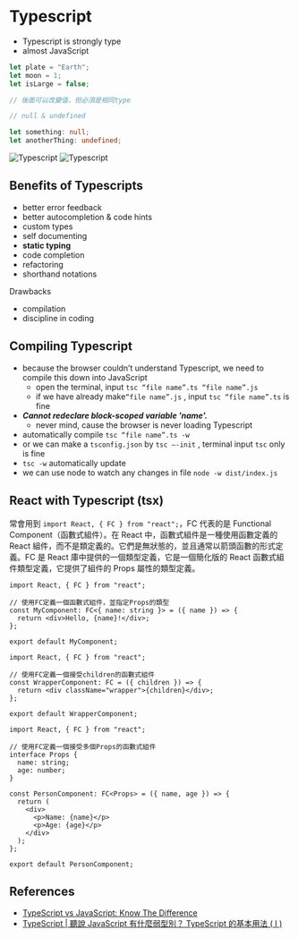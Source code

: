 # Typescript

- Typescript is strongly type
- almost JavaScript

```ts
let plate = "Earth";
let moon = 1;
let isLarge = false;

// 後面可以改變值，但必須是相同type

// null & undefined

let something: null;
let anotherThing: undefined;
```

![Typescript](/Typescript.jpeg)
![Typescript](/Typescript-2.jpeg)

## Benefits of Typescripts

- better error feedback
- better autocompletion & code hints
- custom types
- self documenting
- **static typing**
- code completion
- refactoring
- shorthand notations

Drawbacks

- compilation
- discipline in coding

## Compiling Typescript

- because the browser couldn’t understand Typescript, we need to compile this down into JavaScript
  - open the terminal, input `tsc “file name”.ts “file name”.js`
  - if we have already make`“file name”.js` , input `tsc “file name”.ts` is fine
- **_Cannot redeclare block-scoped variable 'name'._**
  - never mind, cause the browser is never loading Typescript
- automatically compile `tsc “file name”.ts -w`
- or we can make a `tsconfig.json` by `tsc —-init` , terminal input `tsc` only is fine
- `tsc -w` automatically update
- we can use node to watch any changes in file `node -w dist/index.js`

## React with Typescript (tsx)

常會用到 `import React, { FC } from "react";`，FC 代表的是 Functional Component（函數式組件）。在 React 中，函數式組件是一種使用函數定義的 React 組件，而不是類定義的。它們是無狀態的，並且通常以箭頭函數的形式定義。FC 是 React 庫中提供的一個類型定義，它是一個簡化版的 React 函數式組件類型定義，它提供了組件的 Props 屬性的類型定義。

```tsx showLineNumbers {4} filename="指定Props的類型"
import React, { FC } from "react";

// 使用FC定義一個函數式組件，並指定Props的類型
const MyComponent: FC<{ name: string }> = ({ name }) => {
  return <div>Hello, {name}!</div>;
};

export default MyComponent;
```

```tsx showLineNumbers {4} filename="{ children }"
import React, { FC } from "react";

// 使用FC定義一個接受children的函數式組件
const WrapperComponent: FC = ({ children }) => {
  return <div className="wrapper">{children}</div>;
};

export default WrapperComponent;
```

```tsx showLineNumbers {4-7, 9} filename="多個Props"
import React, { FC } from "react";

// 使用FC定義一個接受多個Props的函數式組件
interface Props {
  name: string;
  age: number;
}

const PersonComponent: FC<Props> = ({ name, age }) => {
  return (
    <div>
      <p>Name: {name}</p>
      <p>Age: {age}</p>
    </div>
  );
};

export default PersonComponent;
```

## References

- [TypeScript vs JavaScript: Know The Difference](https://radixweb.com/blog/typescript-vs-javascript)
- [TypeScript | 聽說 JavaScript 有什麼弱型別？ TypeScript 的基本用法 ( I )](https://medium.com/enjoy-life-enjoy-coding/typescript-聽說-javascript-有什麼弱型別-typescript-的基本用法-i-bb487251d387)
